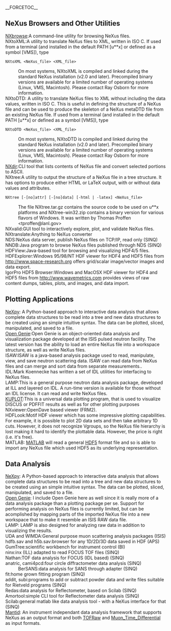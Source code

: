 __FORCETOC__
==NeXus Browsers and Other Utilities==
;[[NXbrowse]]:A command-line utility for browsing NeXus files.
;NXtoXML:A utility to translate NeXus files to XML, written in ISO C. If used from a terminal (and installed in the default PATH [u**x] or defined as a symbol [VMS]), type
<pre>
NXtoXML <NeXus_file> <XML_file>
</pre>
:On most systems, NXtoXML is compiled and linked during the standard NeXus installation (v2.0 and later). Precompiled binary versions are available for a limited number of operating systems (Linux, VMS, Macintosh). Please contact Ray Osborn for more information.
;NXtoDTD: A utility to translate NeXus files to XML without including the data values, written in ISO C. This is useful in defining the structure of a NeXus file and can be used to produce the skeleton of a NeXus metaDTD file from an existing NeXus file. If used from a terminal (and installed in the default PATH [u**x] or defined as a symbol [VMS]), type
<pre>
NXtoDTD <NeXus_file> <XML_file>
</pre>
:On most systems, NXtoDTD is compiled and linked during the standard NeXus installation (v2.0 and later). Precompiled binary versions are available for a limited number of operating systems (Linux, VMS, Macintosh). Please contact Ray Osborn for more information.
;[[NXdir]]:CLI tool that lists contents of NeXus file and convert selected portions to ASCII.
;NXtree:A utility to output the structure of a NeXus file in a tree structure. It has options to produce either HTML or LaTeX output, with or without data values and attributes.
<pre>
NXtree [-[no]attr] [-[no]data] [-html | -latex] <NeXus_file>
</pre>
:The file NXtree.tar.gz contains the source code to be used on u**x platforms and NXtree-win32.zip contains a binary version for various flavors of Windows. It was written by Thomas Proffen <tproffen@lanl.gov>
;NXvalid:GUI tool to interactively explore, plot, and validate NeXus files.
;NXtranslate:Anything to NeXus converter
;NDS:NeXus data server, publish NeXus files on TCP/IP, read only (SINQ)
;NNDB:Java program to browse NeXus files published through NDS (SINQ)
;HDFView:Java-based tool for browsing and visualizing HDF4/5 files.
;HDFExplorer:Windows 95/98/NT HDF viewer for HDF4 and HDF5 files from http://www.space-research.org offers grid/scalar image/vector images and data export.
;IgorPro HDF5 Browser:Windows and MacOSX HDF viewer for HDF4 and HDF5 files from http://www.wavemetrics.com provides views of raw content dumps, tables, plots, and images, and data import.

==Plotting Applications==
;[[NeXpy]]: A Python-based approach to interactive data analysis that allows complete data structures to be read into a tree and new data structures to be created using an simple intuitive syntax. The data can be plotted, sliced, manipulated, and saved to a file.
;[http://www.opengenie.org/ Open Genie]:Open Genie is an object-oriented data analysis and visualization package developed at the ISIS pulsed neutron facility. The latest version has the ability to load an entire NeXus file into a workspace structure, as well as write NeXus files.
;ISAW:ISAW is a java-based analysis package used to read, manipulate, view, and save neutron scattering data. ISAW can read data from NeXus files and can merge and sort data from separate measurements..
;IDL:Mark Koennecke has written a set of IDL utilities for interfacing to NeXus files.
;LAMP:This is a general purpose neutron data analysis package, developed at ILL and layered on IDL. A run-time version is available for those without an IDL license. It can read and write NeXus files.
;[http://discus.sourceforge.net KUPLOT]:This is a universal data plotting program, that is used to visualize DISCUS or PDFFIT results as well as for other plotting purposes
;NXviewer:OpenDave based viewer (FRM2).
;HDFLook:Motif HDF viewer which has some impressive plotting capabilities. For example, it is possible to plot 2D data sets and then take arbitrary 1D cuts. However, it does not recognize Vgroups, so the NeXus file hierarchy is lost making it hard to identify the plottable data. However, the price is right (i.e. it's free).
;MATLAB: [http://www.mathworks.com/products/matlab/ MATLAB] will read a general [http://www.hdfgroup.org/HDF5/ HDF5] format file and so is able to import any NeXus file which used HDF5 as its underlying representation.   

==Data Analysis==
;[[NeXpy]]: A Python-based approach to interactive data analysis that allows complete data structures to be read into a tree and new data structures to be created using an simple intuitive syntax. The data can be plotted, sliced, manipulated, and saved to a file.
;[http://www.opengenie.org/ Open Genie]: I include Open Genie here as well since it is really more of a data analysis package than a plotting package per se. Support for performing analysis on NeXus files is currently limited, but can be acomplished by mapping parts of the imported NeXus file into a new workspace that to make it resemble an ISIS RAW data file.    
;LAMP: LAMP is also designed for analyzing raw data in addition to visualizing the results.
;UDA and WIMDA:General purpose muon scattering analysis packages (ISIS)
;hdfb.sav and h5b.sav:browser for any 1D/2D/3D data saved in HDF (APS)
;GumTree:scientific workbench for instrument control (BI)
;ninx:inx (ILL) adapted to read FOCUS TOF files (SINQ)
;Nathan:TOF data analysis for FOCUS (IDL based) (SINQ)
;anatric, cami4pcd:four circle diffractometer data analysis (SINQ)
:BerSANS:data analysis for SANS through adapter (SINQ)
;fit:home grown fitting program (SINQ)
;addit, subi:programs to add or subtract powder data and write files suitable for Rietveld programs (SINQ)
;Redas:data analysis for Reflectometer, based on Scilab (SINQ)
;Amortool:simple CLI tool for Reflectometer data analysis (SINQ)
;Scilab:general matlab like data analysis tool - with a NeXus interface for that (SINQ)
;[http://www.mantidproject.org/ Mantid]: An instrument independant data analysis framework that supports NeXus as an output format and both [[TOFRaw]] and [[Muon_Time_Differential]] as input formats.